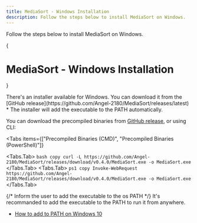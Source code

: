 ```yaml
---
title: MediaSort - Windows Installation
description: Follow the steps below to install MediaSort on Windows.
---
```



Follow the steps below to install MediaSort on Windows.

{<h1>MediaSort - Windows Installation</h1>}

<Callout emoji="💡">
  There's an installer available for Windows. You can download it from the [GitHub release](https://github.com/Angel-2180/MediaSort/releases/latest)
  * The installer will add the executable to the PATH automatically.
</Callout>

You can download the precompiled binaries from [GitHub release](https://github.com/Angel-2180/MediaSort/releases/latest), or using CLI:

<Tabs
  items={["Precompiled Binaries (CMD)", "Precompiled Binaries (PowerShell)"]}
>
  <Tabs.Tab>
    ```bash copy
    curl -L https://github.com/Angel-2180/MediaSort/releases/download/v0.4.0/MediaSort.exe -o MediaSort.exe
    ```
  </Tabs.Tab>
  <Tabs.Tab>
    ```ps1 copy
    Invoke-WebRequest https://github.com/Angel-2180/MediaSort/releases/download/v0.4.0/MediaSort.exe -o MediaSort.exe
    ```
  </Tabs.Tab>
</Tabs>

{/* Inform the user to add the executable to the os PATH */}
<Callout emoji="🚀">
  It's recommanded to add the executable to the PATH to run it from anywhere.
  * [How to add to PATH on Windows 10](https://www.architectryan.com/2018/03/17/add-to-the-path-on-windows-10/)
</Callout>